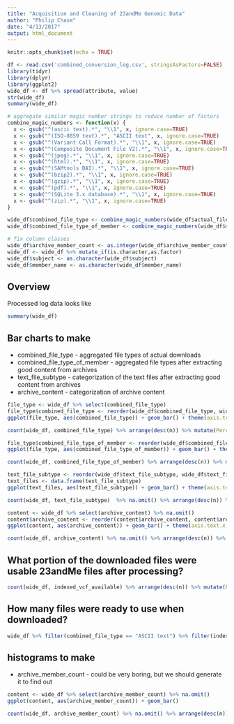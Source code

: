 ```yaml
---
title: "Acquisition and Cleaning of 23andMe Genomic Data"
author: "Philip Chase"
date: "4/13/2017"
output: html_document
---
```


```r
knitr::opts_chunk$set(echo = TRUE)
```

```r

df <- read.csv('combined_conversion_log.csv', stringsAsFactors=FALSE)
library(tidyr)
library(dplyr)
library(ggplot2)
wide_df <- df %>% spread(attribute, value)
str(wide_df)
summary(wide_df)

# aggregate similar magic number strings to reduce number of factors
combine_magic_numbers <- function(x) {
  x <- gsub("^(ascii text).*", "\\1", x, ignore.case=TRUE)
  x <- gsub("^(ISO-8859 text).*", "ASCII text", x, ignore.case=TRUE)
  x <- gsub("^(Variant Call Format).*", "\\1", x, ignore.case=TRUE)
  x <- gsub("^(Composite Document File V2).*", "\\1", x, ignore.case=TRUE)
  x <- gsub("^(jpeg).*", "\\1", x, ignore.case=TRUE)
  x <- gsub("^(html).*", "\\1", x, ignore.case=TRUE)
  x <- gsub("^(SAMtools BAI).*", "\\1", x, ignore.case=TRUE)
  x <- gsub("^(bzip2).*", "\\1", x, ignore.case=TRUE)
  x <- gsub("^(gzip).*", "\\1", x, ignore.case=TRUE)
  x <- gsub("^(pdf).*", "\\1", x, ignore.case=TRUE)
  x <- gsub("^(SQLite 3.x database).*", "\\1", x, ignore.case=TRUE)
  x <- gsub("^(zip).*", "\\1", x, ignore.case=TRUE)
}

wide_df$combined_file_type <- combine_magic_numbers(wide_df$actual_file_type_from_magic_number)
wide_df$combined_file_type_of_member <- combine_magic_numbers(wide_df$member_type_from_magic_number)

# fix column classes
wide_df$archive_member_count <- as.integer(wide_df$archive_member_count)
wide_df <- wide_df %>% mutate_if(is.character,as.factor)
wide_df$subject <- as.character(wide_df$subject)
wide_df$member_name <- as.character(wide_df$member_name)
```

## Overview

Processed log data looks like 

```r
summary(wide_df)
```

## Bar charts to make

* combined_file_type - aggregated file types of actual downloads
* combined_file_type_of_member - aggregated file types after extracting good content from archives
* text_file_subtype - categorization of the text files after extracting good content from archives
* archive_content - categorization of archive content

```r
file_type <- wide_df %>% select(combined_file_type)
file_type$combined_file_type <- reorder(wide_df$combined_file_type, wide_df$combined_file_type, function(x) -length(x))
ggplot(file_type, aes(combined_file_type)) + geom_bar() + theme(axis.text.x = element_text(angle = 45, hjust = 1)) + ylab("Frequency of file type") + xlab("File types in initial download of 23andMe genomic data")

count(wide_df, combined_file_type) %>% arrange(desc(n)) %>% mutate(Percent = round(n / sum(n),3))
```

```r
file_type$combined_file_type_of_member <- reorder(wide_df$combined_file_type_of_member, wide_df$combined_file_type_of_member, function(x) -length(x))
ggplot(file_type, aes(combined_file_type_of_member)) + geom_bar() + theme(axis.text.x = element_text(angle = 45, hjust = 1)) + ylab("Frequency of file type") + xlab("File types after unarchiving of 23andMe genomic data")

count(wide_df, combined_file_type_of_member) %>% arrange(desc(n)) %>% mutate(Percent = round(n / sum(n),3))
```

```r
text_file_subtype <- reorder(wide_df$text_file_subtype, wide_df$text_file_subtype, function(x) -length(x)) %>% na.omit()
text_files <- data.frame(text_file_subtype)
ggplot(text_files, aes(text_file_subtype)) + geom_bar() + theme(axis.text.x = element_text(angle = 45, hjust = 1)) + ylab("Frequency of file type") + xlab("Text file sub-types of genomic data")

count(wide_df, text_file_subtype)  %>% na.omit() %>% arrange(desc(n)) %>% mutate(Percent = round(n / sum(n),3))
```

```r
content <- wide_df %>% select(archive_content) %>% na.omit()
content$archive_content <- reorder(content$archive_content, content$archive_content, function(x) -length(x))
ggplot(content, aes(archive_content)) + geom_bar() + theme(axis.text.x = element_text(angle = 45, hjust = 1))

count(wide_df, archive_content) %>% na.omit() %>% arrange(desc(n)) %>% mutate(Percent = round(n / sum(n),3))

```

## What portion of the downloaded files were usable 23andMe files after processing?

```r
count(wide_df, indexed_vcf_available) %>% arrange(desc(n)) %>% mutate(Percent = round(n / sum(n),3))

```


## How many files were ready to use when downloaded?

```r
wide_df %>% filter(combined_file_type == "ASCII text") %>% filter(indexed_vcf_available == "True") %>% count()
```

## histograms to make

* archive_member_count - could be very boring, but we should generate it to find out

```r
content <- wide_df %>% select(archive_member_count) %>% na.omit()
ggplot(content, aes(archive_member_count)) + geom_bar()

count(wide_df, archive_member_count) %>% na.omit() %>% arrange(desc(n)) %>% mutate(Percent = round(n / sum(n),3))
```
